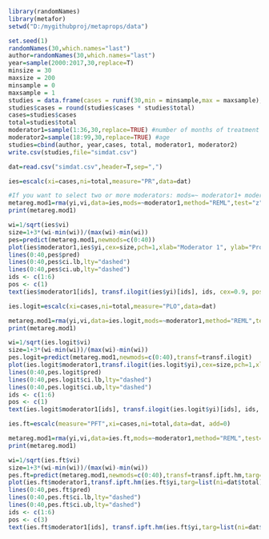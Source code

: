 ```r
library(randomNames)
library(metafor)
setwd("D:/mygithubproj/metaprops/data")
```
```r
set.seed(1)
randomNames(30,which.names="last")
author=randomNames(30,which.names="last")
year=sample(2000:2017,30,replace=T)
minsize = 30
maxsize = 200
minsample = 0
maxsample = 1
studies = data.frame(cases = runif(30,min = minsample,max = maxsample),total = sample(minsize:maxsize,30,replace = TRUE))
studies$cases = round(studies$cases * studies$total)
cases=studies$cases
total=studies$total
moderator1=sample(1:36,30,replace=TRUE) #number of months of treatment before dropout
moderator2=sample(18:99,30,replace=TRUE) #age
studies=cbind(author, year,cases, total, moderator1, moderator2)
write.csv(studies,file="simdat.csv")
```
```r
dat=read.csv("simdat.csv",header=T,sep=",")
```
```r
ies=escalc(xi=cases,ni=total,measure="PR",data=dat) 
```
```r
#If you want to select two or more moderators: mods=~ moderator1+ moderator2+ moderator3
metareg.mod1=rma(yi,vi,data=ies,mods=~moderator1,method="REML",test="z")
print(metareg.mod1)
```
```r
wi=1/sqrt(ies$vi)
size=1+3*(wi-min(wi))/(max(wi)-min(wi))
pes=predict(metareg.mod1,newmods=c(0:40))
plot(ies$moderator1,ies$yi,cex=size,pch=1,xlab="Moderator 1", ylab="Proportion",las=1)
lines(0:40,pes$pred)
lines(0:40,pes$ci.lb,lty="dashed")
lines(0:40,pes$ci.ub,lty="dashed")
ids <- c(1:6)
pos <- c(1)
text(ies$moderator1[ids], transf.ilogit(ies$yi)[ids], ids, cex=0.9, pos=pos)
```
```r
ies.logit=escalc(xi=cases,ni=total,measure="PLO",data=dat)
```
```r
metareg.mod1=rma(yi,vi,data=ies.logit,mods=~moderator1,method="REML",test="z")
print(metareg.mod1)
```
```r
wi=1/sqrt(ies.logit$vi)
size=1+3*(wi-min(wi))/(max(wi)-min(wi))
pes.logit=predict(metareg.mod1,newmods=c(0:40),transf=transf.ilogit)
plot(ies.logit$moderator1,transf.ilogit(ies.logit$yi),cex=size,pch=1,xlab="Moderator 1", ylab="Proportion",las=1)
lines(0:40,pes.logit$pred)
lines(0:40,pes.logit$ci.lb,lty="dashed")
lines(0:40,pes.logit$ci.ub,lty="dashed")
ids <- c(1:6)
pos <- c(1)
text(ies.logit$moderator1[ids], transf.ilogit(ies.logit$yi)[ids], ids, cex=0.9, pos=pos)
```
```r
ies.ft=escalc(measure="PFT",xi=cases,ni=total,data=dat, add=0)
```
```r
metareg.mod1=rma(yi,vi,data=ies.ft,mods=~moderator1,method="REML",test="z")
print(metareg.mod1)
```
```r
wi=1/sqrt(ies.ft$vi)
size=1+3*(wi-min(wi))/(max(wi)-min(wi))
pes.ft=predict(metareg.mod1,newmods=c(0:40),transf=transf.ipft.hm,targ=list(ni=dat$total))
plot(ies.ft$moderator1,transf.ipft.hm(ies.ft$yi,targ=list(ni=dat$total)),cex=size,pch=1,xlab="Moderator 1", ylab="Proportion",las=1)
lines(0:40,pes.ft$pred)
lines(0:40,pes.ft$ci.lb,lty="dashed")
lines(0:40,pes.ft$ci.ub,lty="dashed")
ids <- c(1:6)
pos <- c(3)
text(ies.ft$moderator1[ids], transf.ipft.hm(ies.ft$yi,targ=list(ni=dat$total))[ids], ids, cex=0.9, pos=pos)
```